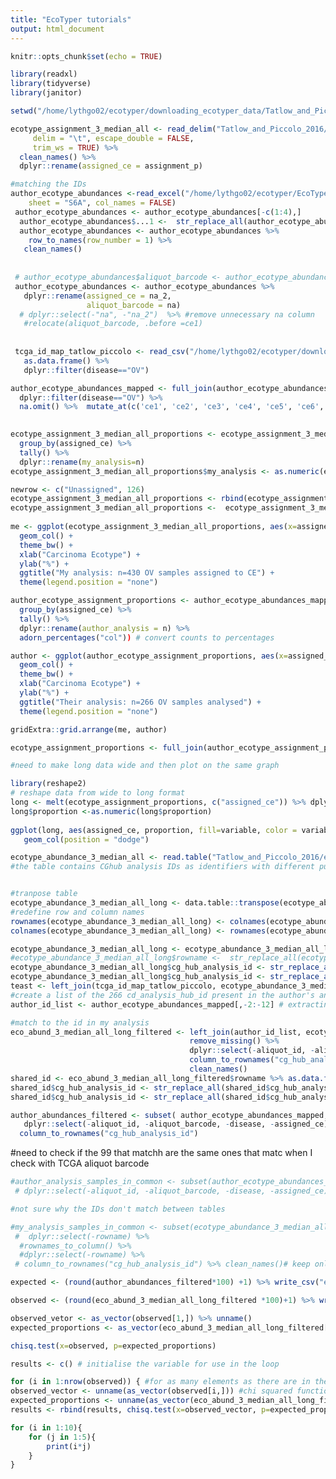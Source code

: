 ```yaml
---
title: "EcoTyper tutorials"
output: html_document
---
```


```r
knitr::opts_chunk$set(echo = TRUE)
```
```r
library(readxl)
library(tidyverse)
library(janitor)
```

```r
setwd("/home/lythgo02/ecotyper/downloading_ecotyper_data/Tatlow_and_Piccolo_2016/")
```

```r
ecotype_assignment_3_median_all <- read_delim("Tatlow_and_Piccolo_2016/ecotyper_output/130522_tatlow_piccolo_2016_for_ecotyper_3_median_all/tatlow_picollo_2016_for_ecotyper_3_median_all_transcripts/Ecotypes/ecotype_assignment.txt", 
     delim = "\t", escape_double = FALSE, 
     trim_ws = TRUE) %>% 
  clean_names() %>% 
  dplyr::rename(assigned_ce = assignment_p)
```



```r
#matching the IDs
author_ecotype_abundances <-read_excel("/home/lythgo02/ecotyper/EcoTyper_source_code/1-s2.0-S0092867421010618-mmc6_table_s6_ecotype_abundances.xlsx", 
    sheet = "S6A", col_names = FALSE) 
 author_ecotype_abundances <- author_ecotype_abundances[-c(1:4),]  
  author_ecotype_abundances$...1 <-  str_replace_all(author_ecotype_abundances$...1, "\\.", "-") 
  author_ecotype_abundances <- author_ecotype_abundances %>% 
    row_to_names(row_number = 1) %>%  
   clean_names() 
   
  
 # author_ecotype_abundances$aliquot_barcode <- author_ecotype_abundances$na #rename 1st column to match TCGA_id_map
 author_ecotype_abundances <- author_ecotype_abundances %>% 
   dplyr::rename(assigned_ce = na_2,
                 aliquot_barcode = na)
  # dplyr::select(-"na", -"na_2")  %>% #remove unnecessary na column
   #relocate(aliquot_barcode, .before =ce1)
 
 
 tcga_id_map_tatlow_piccolo <- read_csv("/home/lythgo02/ecotyper/downloading_ecotyper_data/Tatlow_and_Piccolo_2016/TCGA_ID_MAP.csv") %>% clean_names() %>%
   as.data.frame() %>% 
   dplyr::filter(disease=="OV")

author_ecotype_abundances_mapped <- full_join(author_ecotype_abundances, tcga_id_map_tatlow_piccolo) %>% 
  dplyr::filter(disease=="OV") %>% 
  na.omit() %>%  mutate_at(c('ce1', 'ce2', 'ce3', 'ce4', 'ce5', 'ce6', 'ce7', 'ce8', 'ce9', 'ce10'), as.numeric)  #266 from the author_ecotype_abundances match up to IDs from the Tatlow and Piccolo ID map (Luca and Steen only included 266 TCGA ovarian cancer samples in their analysis so this makes sense)
 

```

```r
ecotype_assignment_3_median_all_proportions <- ecotype_assignment_3_median_all %>% 
  group_by(assigned_ce) %>% 
  tally() %>% 
  dplyr::rename(my_analysis=n) 
ecotype_assignment_3_median_all_proportions$my_analysis <- as.numeric(ecotype_assignment_3_median_all_proportions$my_analysis)

newrow <- c("Unassigned", 126)
ecotype_assignment_3_median_all_proportions <- rbind(ecotype_assignment_3_median_all_proportions, newrow) 
ecotype_assignment_3_median_all_proportions <-  ecotype_assignment_3_median_all_proportions %>%  adorn_percentages("col") # convert counts to percentages
  
me <- ggplot(ecotype_assignment_3_median_all_proportions, aes(x=assigned_ce, y=my_analysis, fill=assigned_ce)) +
  geom_col() +
  theme_bw() + 
  xlab("Carcinoma Ecotype") + 
  ylab("%") +
  ggtitle("My analysis: n=430 OV samples assigned to CE") +
  theme(legend.position = "none")

author_ecotype_assignment_proportions <- author_ecotype_abundances_mapped %>% 
  group_by(assigned_ce) %>% 
  tally() %>% 
  dplyr::rename(author_analysis = n) %>% 
  adorn_percentages("col")) # convert counts to percentages

author <- ggplot(author_ecotype_assignment_proportions, aes(x=assigned_ce, y=author_analysis, fill=assigned_ce)) +
  geom_col() +
  theme_bw() + 
  xlab("Carcinoma Ecotype") + 
  ylab("%") +
  ggtitle("Their analysis: n=266 OV samples analysed") +
  theme(legend.position = "none")

gridExtra::grid.arrange(me, author)
```

```r

ecotype_assignment_proportions <- full_join(author_ecotype_assignment_proportions, ecotype_assignment_3_median_all_proportions)

#need to make long data wide and then plot on the same graph

library(reshape2)
# reshape data from wide to long format
long <- melt(ecotype_assignment_proportions, c("assigned_ce")) %>% dplyr::rename(proportion=value)
long$proportion <-as.numeric(long$proportion)
  
ggplot(long, aes(assigned_ce, proportion, fill=variable, color = variable)) + 
   geom_col(position = "dodge")
```

```r
ecotype_abundance_3_median_all <- read.table("Tatlow_and_Piccolo_2016/ecotyper_output/130522_tatlow_piccolo_2016_for_ecotyper_3_median_all/tatlow_picollo_2016_for_ecotyper_3_median_all_transcripts/Ecotypes/ecotype_abundance.txt")
#the table contains CGhub analysis IDs as identifiers with different punctuation to the example data provided by the authors


#tranpose table
ecotype_abundance_3_median_all_long <- data.table::transpose(ecotype_abundance_3_median_all)
#redefine row and column names
rownames(ecotype_abundance_3_median_all_long) <- colnames(ecotype_abundance_3_median_all)
colnames(ecotype_abundance_3_median_all_long) <- rownames(ecotype_abundance_3_median_all)

ecotype_abundance_3_median_all_long <- ecotype_abundance_3_median_all_long  %>% rownames_to_column( var = "rowname")
#ecotype_abundance_3_median_all_long$rowname <-  str_replace_all(ecotype_abundance_3_median_all_long$rowname, "\\.", "-") %>% as_vector()
ecotype_abundance_3_median_all_long$cg_hub_analysis_id <- str_replace_all(ecotype_abundance_3_median_all_long$rowname, "\\.", "-")
ecotype_abundance_3_median_all_long$cg_hub_analysis_id <- str_replace_all(ecotype_abundance_3_median_all_long$cg_hub_analysis_id, "_median", "") 
teast <- left_join(tcga_id_map_tatlow_piccolo, ecotype_abundance_3_median_all_long)
#create a list of the 266 cd_analysis_hub_id present in the author's analysis 
author_id_list <- author_ecotype_abundances_mapped[,-2:-12] # extracting the IDs I am interested in

#match to the id in my analysis 
eco_abund_3_median_all_long_filtered <- left_join(author_id_list, ecotype_abundance_3_median_all_long) %>% 
                                        remove_missing() %>% 
                                        dplyr::select(-aliquot_id, -aliquot_barcode, -disease, -rowname) %>%   
                                        column_to_rownames("cg_hub_analysis_id")  %>%  
                                        clean_names()
shared_id <- eco_abund_3_median_all_long_filtered$rowname %>% as.data.frame() %>% dplyr::rename("cg_hub_analysis_id"=".")
shared_id$cg_hub_analysis_id <- str_replace_all(shared_id$cg_hub_analysis_id, "_median", "")
shared_id$cg_hub_analysis_id <- str_replace_all(shared_id$cg_hub_analysis_id, "\\.", "-")

author_abundances_filtered <- subset( author_ecotype_abundances_mapped, author_ecotype_abundances_mapped$cg_hub_analysis_id %in% shared_id$cg_hub_analysis_id) %>% 
   dplyr::select(-aliquot_id, -aliquot_barcode, -disease, -assigned_ce) %>% 
  column_to_rownames("cg_hub_analysis_id")
```

#need to check if the 99 that matchh are the same ones that matc when I check with TCGA aliquot barcode

```r

#author_analysis_samples_in_common <- subset(author_ecotype_abundances_mapped,author_ecotype_abundances_mapped$cg_hub_analysis_id %in% ecotype_abundance_3_median_all_long$cg_hub_analysis_id)  %>% 
 # dplyr::select(-aliquot_id, -aliquot_barcode, -disease, -assigned_ce) %>%   column_to_rownames("cg_hub_analysis_id")# keep only the rows from author_ecotype_abundances_mapped for which the cg_hub_analysis_id also appears in ecotype_abundance_median_all_long

#not sure why the IDs don't match between tables

#my_analysis_samples_in_common <- subset(ecotype_abundance_3_median_all_long, ecotype_abundance_3_median_all_long$cg_hub_analysis_id %in% author_ecotype_abundances_mapped$cg_hub_analysis_id) %>% 
 #  dplyr::select(-rowname) %>% 
  #rownames_to_column() %>%  
  #dplyr::select(-rowname) %>% 
 # column_to_rownames("cg_hub_analysis_id") %>% clean_names()# keep only the rows from ecotype_abundance_median_all_long for which the cg_hub_analysis_id also appears in  author_ecotype_abundances_mapped

expected <- (round(author_abundances_filtered*100) +1) %>% write_csv("expected.csv")

observed <- (round(eco_abund_3_median_all_long_filtered *100)+1) %>% write_csv("observed.csv")

observed_vetor <- as_vector(observed[1,]) %>% unname()
expected_proportions <- as_vector(eco_abund_3_median_all_long_filtered[1,]) %>% unname()

chisq.test(x=observed, p=expected_proportions)

results <- c() # initialise the variable for use in the loop

for (i in 1:nrow(observed)) { #for as many elements as there are in the observed table
observed_vector <- unname(as_vector(observed[i,])) #chi squared function will only work on unnamed vectors
expected_proportions <- unname(as_vector(eco_abund_3_median_all_long_filtered[j,])) #to pull out the expected proportions of each ecotype in that sample (is the raw ecotyper results)
results <- rbind(results, chisq.test(x=observed_vector, p=expected_proportions)) } # put the results of the chi squared test on each row into a new table

```

```r
for (i in 1:10){
    for (j in 1:5){
        print(i*j)
    }
}
```

